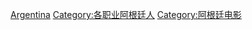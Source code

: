 [[Category:各国电影导演|Argentina]]
[[Category:各职业阿根廷人|Category:各职业阿根廷人]]
[[Category:阿根廷电影|Category:阿根廷电影]]